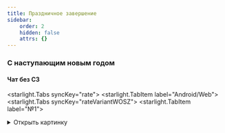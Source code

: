 ```yaml
---
title: Праздничное завершение
sidebar:
    order: 2
    hidden: false
    attrs: {}
---
```


### С наступающим новым годом
#### Чат без СЗ

<starlight.Tabs syncKey="rate">
    <starlight.TabItem label="Android/Web">
        <starlight.Tabs syncKey="rateVariantWOSZ">
            <starlight.TabItem label="№1">
                <details>
                    <summary>
                        Открыть картинку
                    </summary>

                    <astroassets.Image src="/images/parting/newyearcat1.jpg" alt="Новогодний котик" width="300"
                                       height="400" loading="lazy" decoding="async"/>

                    <a href="/images/parting/newyearcat1.jpg" target="_self" download="Новогодний котик.jpg">
                        Скачать картинку
                    </a>
                </details>

                ```txt
                Поздравляю вас с Наступающими праздниками 🥳
                Пусть в Новом году все желания сбудутся!

                Лучший подарок для меня - ваша оценка
                Пожалуйста, оцените моё общение через кнопку после завершения диалога ❤
                ```
            </starlight.TabItem>
            <starlight.TabItem label="№2">
                <details>
                    <summary>
                        Открыть картинку
                    </summary>

                    <astroassets.Image src="/images/parting/newyearcat2.jpg" alt="Новогодний котик" width="500"
                                       height="500" loading="lazy" decoding="async"/>

                    <a href="/images/parting/newyearcat2.jpg" target="_self" download="Новогодний котик.jpg">
                        Скачать картинку
                    </a>
                </details>

                ```txt
                Праздники уже рядом 🤯
                Желаю исполнения всех ваших мечт 💛

                Лучший подарок для меня - ваша оценка
                Пожалуйста, оцените моё общение через кнопку после завершения диалога ❤
                ```
            </starlight.TabItem>
            <starlight.TabItem label="№3">
                <details>
                    <summary>
                        Открыть картинку
                    </summary>

                    <astroassets.Image src="/images/parting/newyearcat3.jpg" alt="Новогодний котик" width="500"
                                       height="500" loading="lazy" decoding="async"/>

                    <a href="/images/parting/newyearcat3.jpg" target="_self" download="Новогодний котик.jpg">
                        Скачать картинку
                    </a>
                </details>

                ```txt
                Елки наряжаем, столы накрываем, желания загадываем, радости и счастью двери открываем ✨
                С наступающими праздниками поздравляем! 💛

                Лучший подарок для меня - ваша оценка
                Пожалуйста, оцените моё общение через кнопку после завершения диалога ❤
                ```
            </starlight.TabItem>
            <starlight.TabItem label="№4">
                <details>
                    <summary>
                        Открыть картинку
                    </summary>

                    <astroassets.Image src="/images/parting/newyearcat4.jpg" alt="Новогодний котик" width="500"
                                       height="500" loading="lazy" decoding="async"/>

                    <a href="/images/parting/newyearcat4.jpg" target="_self" download="Новогодний котик.jpg">
                        Скачать картинку
                    </a>
                </details>

                ```txt
                Новый год - пора волшебства! Желаю вам, чтобы все мечты сбылись ✨

                Лучший подарок для меня - ваша оценка
                Пожалуйста, оцените моё общение через кнопку после завершения диалога ❤
                ```
            </starlight.TabItem>
        </starlight.Tabs>
    </starlight.TabItem>
    <starlight.TabItem label="iOS" icon="apple">
        <starlight.Tabs syncKey="rateVariantWOSZ">
            <starlight.TabItem label="№1">
                <details>
                    <summary>
                        Открыть картинку
                    </summary>

                    <astroassets.Image src="/images/parting/newyearcat1.jpg" alt="Новогодний котик" width="300"
                                       height="400" loading="lazy" decoding="async"/>

                    <a href="/images/parting/newyearcat1.jpg" target="_self" download="Новогодний котик.jpg">
                        Скачать картинку
                    </a>
                </details>
                ```txt
                Поздравляю вас с Наступающими праздниками 🥳
                Пусть в Новом году все желания сбудутся!

                Лучший подарок для меня - ваша оценка
                Пожалуйста, оцените моё общение через звездочку в верхнем правом углу ❤
                ```
            </starlight.TabItem>
            <starlight.TabItem label="№2">
                <details>
                    <summary>
                        Открыть картинку
                    </summary>

                    <astroassets.Image src="/images/parting/newyearcat2.jpg" alt="Новогодний котик" width="500"
                                       height="500" loading="lazy" decoding="async"/>

                    <a href="/images/parting/newyearcat2.jpg" target="_self" download="Новогодний котик.jpg">
                        Скачать картинку
                    </a>
                </details>

                ```txt
                Праздники уже рядом 🤯
                Желаю исполнения всех ваших мечт 💛

                Лучший подарок для меня - ваша оценка
                Пожалуйста, оцените моё общение через звездочку в верхнем правом углу ❤
                ```
            </starlight.TabItem>
            <starlight.TabItem label="№3">
                <details>
                    <summary>
                        Открыть картинку
                    </summary>

                    <astroassets.Image src="/images/parting/newyearcat3.jpg" alt="Новогодний котик" width="500"
                                       height="500" loading="lazy" decoding="async"/>

                    <a href="/images/parting/newyearcat3.jpg" target="_self" download="Новогодний котик.jpg">
                        Скачать картинку
                    </a>
                </details>

                ```txt
                Елки наряжаем, столы накрываем, желания загадываем, радости и счастью двери открываем ✨
                С наступающими праздниками поздравляем! 💛

                Лучший подарок для меня - ваша оценка
                Пожалуйста, оцените моё общение через звездочку в верхнем правом углу ❤
                ```
            </starlight.TabItem>
            <starlight.TabItem label="№4">
                <details>
                    <summary>
                        Открыть картинку
                    </summary>

                    <astroassets.Image src="/images/parting/newyearcat4.jpg" alt="Новогодний котик" width="500"
                                       height="500" loading="lazy" decoding="async"/>

                    <a href="/images/parting/newyearcat4.jpg" target="_self" download="Новогодний котик.jpg">
                        Скачать картинку
                    </a>
                </details>

                ```txt
                Новый год - пора волшебства! Желаю вам, чтобы все мечты сбылись ✨

                Лучший подарок для меня - ваша оценка
                Пожалуйста, оцените моё общение через звездочку в верхнем правом углу ❤
                ```
            </starlight.TabItem>
        </starlight.Tabs>
    </starlight.TabItem>
</starlight.Tabs>

#### Чат с СЗ на ТС

<starlight.Tabs syncKey="rate">
    <starlight.TabItem label="Android/Web">
        <starlight.Tabs syncKey="rateVariantSZonTS">
            <starlight.TabItem label="№1">
                <details>
                    <summary>
                        Открыть картинку
                    </summary>

                    <astroassets.Image src="/images/parting/newyearcat1.jpg" alt="Новогодний котик" width="300"
                                       height="400" loading="lazy" decoding="async"/>

                    <a href="/images/parting/newyearcat1.jpg" target="_self" download="Новогодний котик.jpg">
                        Скачать картинку
                    </a>
                </details>
                ```txt
                Мы с вами сделали всё возможное, чтобы решить вопрос удалённо, спасибо вам за помощь!
                Ситуация требует визита мастера, он решит вопрос на месте раз и навсегда

                Поздравляю вас с Наступающими праздниками 🥳
                Пусть в Новом году все желания сбудутся!

                Лучший подарок для меня - ваша оценка
                Пожалуйста, оцените моё общение через кнопку после завершения диалога ❤
                ```
            </starlight.TabItem>
            <starlight.TabItem label="№2">
                <details>
                    <summary>
                        Открыть картинку
                    </summary>

                    <astroassets.Image src="/images/parting/newyearcat2.jpg" alt="Новогодний котик" width="500"
                                       height="500" loading="lazy" decoding="async"/>

                    <a href="/images/parting/newyearcat2.jpg" target="_self" download="Новогодний котик.jpg">
                        Скачать картинку
                    </a>
                </details>

                ```txt
                Мы с вами сделали всё возможное, чтобы решить вопрос удалённо, спасибо вам за помощь!
                Ситуация требует визита мастера, он решит вопрос на месте раз и навсегда

                Праздники уже рядом 🤯
                Желаю исполнения всех ваших мечт 💛

                Лучший подарок для меня - ваша оценка
                Пожалуйста, оцените моё общение через кнопку после завершения диалога ❤
                ```
            </starlight.TabItem>
            <starlight.TabItem label="№3">
                <details>
                    <summary>
                        Открыть картинку
                    </summary>

                    <astroassets.Image src="/images/parting/newyearcat3.jpg" alt="Новогодний котик" width="500"
                                       height="500" loading="lazy" decoding="async"/>

                    <a href="/images/parting/newyearcat3.jpg" target="_self" download="Новогодний котик.jpg">
                        Скачать картинку
                    </a>
                </details>

                ```txt
                Мы с вами сделали всё возможное, чтобы решить вопрос удалённо, спасибо вам за помощь!
                Ситуация требует визита мастера, он решит вопрос на месте раз и навсегда

                Елки наряжаем, столы накрываем, желания загадываем, радости и счастью двери открываем ✨
                С наступающими праздниками поздравляем! 💛

                Лучший подарок для меня - ваша оценка
                Пожалуйста, оцените моё общение через кнопку после завершения диалога ❤
                ```
            </starlight.TabItem>
            <starlight.TabItem label="№4">
                <details>
                    <summary>
                        Открыть картинку
                    </summary>

                    <astroassets.Image src="/images/parting/newyearcat4.jpg" alt="Новогодний котик" width="500"
                                       height="500" loading="lazy" decoding="async"/>

                    <a href="/images/parting/newyearcat4.jpg" target="_self" download="Новогодний котик.jpg">
                        Скачать картинку
                    </a>
                </details>

                ```txt
                Мы с вами сделали всё возможное, чтобы решить вопрос удалённо, спасибо вам за помощь!
                Ситуация требует визита мастера, он решит вопрос на месте раз и навсегда

                Новый год - пора волшебства! Желаю вам, чтобы все мечты сбылись ✨

                Лучший подарок для меня - ваша оценка
                Пожалуйста, оцените моё общение через кнопку после завершения диалога ❤
                ```
            </starlight.TabItem>
        </starlight.Tabs>
    </starlight.TabItem>

    <starlight.TabItem label="iOS" icon="apple">
        <starlight.Tabs syncKey="rateVariantSZonTS">
            <starlight.TabItem label="№1">
                <details>
                    <summary>
                        Открыть картинку
                    </summary>

                    <astroassets.Image src="/images/parting/newyearcat1.jpg" alt="Новогодний котик" width="300"
                                       height="400" loading="lazy" decoding="async"/>

                    <a href="/images/parting/newyearcat1.jpg" target="_self" download="Новогодний котик.jpg">
                        Скачать картинку
                    </a>
                </details>
                ```txt
                Мы с вами сделали всё возможное, чтобы решить вопрос удалённо, спасибо вам за помощь!
                Ситуация требует визита мастера, он решит вопрос на месте раз и навсегда

                Поздравляю вас с Наступающими праздниками 🥳
                Пусть в Новом году все желания сбудутся!

                Лучший подарок для меня - ваша оценка
                Пожалуйста, оцените моё общение через звездочку в верхнем правом углу ❤
                ```
            </starlight.TabItem>
            <starlight.TabItem label="№2">
                <details>
                    <summary>
                        Открыть картинку
                    </summary>

                    <astroassets.Image src="/images/parting/newyearcat2.jpg" alt="Новогодний котик" width="500"
                                       height="500" loading="lazy" decoding="async"/>

                    <a href="/images/parting/newyearcat2.jpg" target="_self" download="Новогодний котик.jpg">
                        Скачать картинку
                    </a>
                </details>

                ```txt
                Мы с вами сделали всё возможное, чтобы решить вопрос удалённо, спасибо вам за помощь!
                Ситуация требует визита мастера, он решит вопрос на месте раз и навсегда

                Праздники уже рядом 🤯
                Желаю исполнения всех ваших мечт 💛

                Лучший подарок для меня - ваша оценка
                Пожалуйста, оцените моё общение через звездочку в верхнем правом углу ❤
                ```
            </starlight.TabItem>
            <starlight.TabItem label="№3">
                <details>
                    <summary>
                        Открыть картинку
                    </summary>

                    <astroassets.Image src="/images/parting/newyearcat3.jpg" alt="Новогодний котик" width="500"
                                       height="500" loading="lazy" decoding="async"/>

                    <a href="/images/parting/newyearcat3.jpg" target="_self" download="Новогодний котик.jpg">
                        Скачать картинку
                    </a>
                </details>

                ```txt
                Мы с вами сделали всё возможное, чтобы решить вопрос удалённо, спасибо вам за помощь!
                Ситуация требует визита мастера, он решит вопрос на месте раз и навсегда

                Елки наряжаем, столы накрываем, желания загадываем, радости и счастью двери открываем ✨
                С наступающими праздниками поздравляем! 💛

                Лучший подарок для меня - ваша оценка
                Пожалуйста, оцените моё общение через звездочку в верхнем правом углу ❤
                ```
            </starlight.TabItem>
            <starlight.TabItem label="№4">
                <details>
                    <summary>
                        Открыть картинку
                    </summary>

                    <astroassets.Image src="/images/parting/newyearcat4.jpg" alt="Новогодний котик" width="500"
                                       height="500" loading="lazy" decoding="async"/>

                    <a href="/images/parting/newyearcat4.jpg" target="_self" download="Новогодний котик.jpg">
                        Скачать картинку
                    </a>
                </details>

                ```txt
                Мы с вами сделали всё возможное, чтобы решить вопрос удалённо, спасибо вам за помощь!
                Ситуация требует визита мастера, он решит вопрос на месте раз и навсегда

                Новый год - пора волшебства! Желаю вам, чтобы все мечты сбылись ✨

                Лучший подарок для меня - ваша оценка
                Пожалуйста, оцените моё общение через звездочку в верхнем правом углу ❤
                ```
            </starlight.TabItem>
        </starlight.Tabs>
    </starlight.TabItem>
</starlight.Tabs>

#### Чат с СЗ на ААО

<starlight.Tabs syncKey="rate">
    <starlight.TabItem label="Android/Web">
        <starlight.Tabs syncKey="rateVariantSZonAAO">
            <starlight.TabItem label="№1">
                <details>
                    <summary>
                        Открыть картинку
                    </summary>

                    <astroassets.Image src="/images/parting/newyearcat1.jpg" alt="Новогодний котик" width="300"
                                       height="400" loading="lazy" decoding="async"/>

                    <a href="/images/parting/newyearcat1.jpg" target="_self" download="Новогодний котик.jpg">
                        Скачать картинку
                    </a>
                </details>
                ```txt
                Мы с вами сделали всё возможное, чтобы решить вопрос в чате, спасибо вам за помощь!
                Эта ситуация требует дополнительной проверки администраторами, они помогут решить вопрос

                Поздравляю вас с Наступающими праздниками 🥳
                Пусть в Новом году все желания сбудутся!

                Лучший подарок для меня - ваша оценка
                Пожалуйста, оцените моё общение через кнопку после завершения диалога ❤
                ```
            </starlight.TabItem>
            <starlight.TabItem label="№2">
                <details>
                    <summary>
                        Открыть картинку
                    </summary>

                    <astroassets.Image src="/images/parting/newyearcat2.jpg" alt="Новогодний котик" width="500"
                                       height="500" loading="lazy" decoding="async"/>

                    <a href="/images/parting/newyearcat2.jpg" target="_self" download="Новогодний котик.jpg">
                        Скачать картинку
                    </a>
                </details>

                ```txt
                Мы с вами сделали всё возможное, чтобы решить вопрос в чате, спасибо вам за помощь!
                Эта ситуация требует дополнительной проверки администраторами, они помогут решить вопрос

                Праздники уже рядом 🤯
                Желаю исполнения всех ваших мечт 💛

                Лучший подарок для меня - ваша оценка
                Пожалуйста, оцените моё общение через кнопку после завершения диалога ❤
                ```
            </starlight.TabItem>
            <starlight.TabItem label="№3">
                <details>
                    <summary>
                        Открыть картинку
                    </summary>

                    <astroassets.Image src="/images/parting/newyearcat3.jpg" alt="Новогодний котик" width="500"
                                       height="500" loading="lazy" decoding="async"/>

                    <a href="/images/parting/newyearcat3.jpg" target="_self" download="Новогодний котик.jpg">
                        Скачать картинку
                    </a>
                </details>

                ```txt
                Мы с вами сделали всё возможное, чтобы решить вопрос в чате, спасибо вам за помощь!
                Эта ситуация требует дополнительной проверки администраторами, они помогут решить вопрос

                Елки наряжаем, столы накрываем, желания загадываем, радости и счастью двери открываем ✨
                С наступающими праздниками поздравляем! 💛

                Лучший подарок для меня - ваша оценка
                Пожалуйста, оцените моё общение через кнопку после завершения диалога ❤
                ```
            </starlight.TabItem>
            <starlight.TabItem label="№4">
                <details>
                    <summary>
                        Открыть картинку
                    </summary>

                    <astroassets.Image src="/images/parting/newyearcat4.jpg" alt="Новогодний котик" width="500"
                                       height="500" loading="lazy" decoding="async"/>

                    <a href="/images/parting/newyearcat4.jpg" target="_self" download="Новогодний котик.jpg">
                        Скачать картинку
                    </a>
                </details>

                ```txt
                Мы с вами сделали всё возможное, чтобы решить вопрос в чате, спасибо вам за помощь!
                Эта ситуация требует дополнительной проверки администраторами, они помогут решить вопрос

                Новый год - пора волшебства! Желаю вам, чтобы все мечты сбылись ✨

                Лучший подарок для меня - ваша оценка
                Пожалуйста, оцените моё общение через кнопку после завершения диалога ❤
                ```
            </starlight.TabItem>
        </starlight.Tabs>
    </starlight.TabItem>

    <starlight.TabItem label="iOS" icon="apple">
        <starlight.Tabs syncKey="rateVariantSZonAAO">
            <starlight.TabItem label="№1">
                <details>
                    <summary>
                        Открыть картинку
                    </summary>

                    <astroassets.Image src="/images/parting/newyearcat1.jpg" alt="Новогодний котик" width="300"
                                       height="400" loading="lazy" decoding="async"/>

                    <a href="/images/parting/newyearcat1.jpg" target="_self" download="Новогодний котик.jpg">
                        Скачать картинку
                    </a>
                </details>
                ```txt
                Мы с вами сделали всё возможное, чтобы решить вопрос в чате, спасибо вам за помощь!
                Эта ситуация требует дополнительной проверки администраторами, они помогут решить вопрос

                Поздравляю вас с Наступающими праздниками 🥳
                Пусть в Новом году все желания сбудутся!

                Лучший подарок для меня - ваша оценка
                Пожалуйста, оцените моё общение через звездочку в верхнем правом углу ❤
                ```
            </starlight.TabItem>
            <starlight.TabItem label="№2">
                <details>
                    <summary>
                        Открыть картинку
                    </summary>

                    <astroassets.Image src="/images/parting/newyearcat2.jpg" alt="Новогодний котик" width="500"
                                       height="500" loading="lazy" decoding="async"/>

                    <a href="/images/parting/newyearcat2.jpg" target="_self" download="Новогодний котик.jpg">
                        Скачать картинку
                    </a>
                </details>

                ```txt
                Мы с вами сделали всё возможное, чтобы решить вопрос в чате, спасибо вам за помощь!
                Эта ситуация требует дополнительной проверки администраторами, они помогут решить вопрос

                Праздники уже рядом 🤯
                Желаю исполнения всех ваших мечт 💛

                Лучший подарок для меня - ваша оценка
                Пожалуйста, оцените моё общение через звездочку в верхнем правом углу ❤
                ```
            </starlight.TabItem>
            <starlight.TabItem label="№3">
                <details>
                    <summary>
                        Открыть картинку
                    </summary>

                    <astroassets.Image src="/images/parting/newyearcat3.jpg" alt="Новогодний котик" width="500"
                                       height="500" loading="lazy" decoding="async"/>

                    <a href="/images/parting/newyearcat3.jpg" target="_self" download="Новогодний котик.jpg">
                        Скачать картинку
                    </a>
                </details>

                ```txt
                Мы с вами сделали всё возможное, чтобы решить вопрос в чате, спасибо вам за помощь!
                Эта ситуация требует дополнительной проверки администраторами, они помогут решить вопрос

                Елки наряжаем, столы накрываем, желания загадываем, радости и счастью двери открываем ✨
                С наступающими праздниками поздравляем! 💛

                Лучший подарок для меня - ваша оценка
                Пожалуйста, оцените моё общение через звездочку в верхнем правом углу ❤
                ```
            </starlight.TabItem>
            <starlight.TabItem label="№4">
                <details>
                    <summary>
                        Открыть картинку
                    </summary>

                    <astroassets.Image src="/images/parting/newyearcat4.jpg" alt="Новогодний котик" width="500"
                                       height="500" loading="lazy" decoding="async"/>

                    <a href="/images/parting/newyearcat4.jpg" target="_self" download="Новогодний котик.jpg">
                        Скачать картинку
                    </a>
                </details>

                ```txt
                Мы с вами сделали всё возможное, чтобы решить вопрос в чате, спасибо вам за помощь!
                Эта ситуация требует дополнительной проверки администраторами, они помогут решить вопрос

                Новый год - пора волшебства! Желаю вам, чтобы все мечты сбылись ✨

                Лучший подарок для меня - ваша оценка
                Пожалуйста, оцените моё общение через звездочку в верхнем правом углу ❤
                ```
            </starlight.TabItem>
        </starlight.Tabs>
    </starlight.TabItem>
</starlight.Tabs>

### С наступившим новым годом

#### Чат без СЗ
<starlight.Tabs syncKey="rate">
    <starlight.TabItem label="Android/Web">
        <starlight.Tabs syncKey="rateVariantWOSZ">
            <starlight.TabItem label="№1">
                <details>
                    <summary>
                        Открыть картинку
                    </summary>

                    <astroassets.Image src="/images/parting/newyearcat1.jpg" alt="Новогодний котик" width="300"
                                       height="400" loading="lazy" decoding="async"/>

                    <a href="/images/parting/newyearcat1.jpg" target="_self" download="Новогодний котик.jpg">
                        Скачать картинку
                    </a>
                </details>

                ```txt
                Поздравляю вас с Наступившим Новым годом 🥳
                Пусть в Новом году все желания сбудутся!

                Лучший подарок для меня - ваша оценка
                Пожалуйста, оцените моё общение через кнопку после завершения диалога ❤
                ```
            </starlight.TabItem>
            <starlight.TabItem label="№2">
                <details>
                    <summary>
                        Открыть картинку
                    </summary>

                    <astroassets.Image src="/images/parting/newyearcat2.jpg" alt="Новогодний котик" width="500"
                                       height="500" loading="lazy" decoding="async"/>

                    <a href="/images/parting/newyearcat2.jpg" target="_self" download="Новогодний котик.jpg">
                        Скачать картинку
                    </a>
                </details>

                ```txt
                Праздники уже тут 🤯
                Желаю исполнения всех ваших мечт 💛

                Лучший подарок для меня - ваша оценка
                Пожалуйста, оцените моё общение через кнопку после завершения диалога ❤
                ```
            </starlight.TabItem>
            <starlight.TabItem label="№3">
                <details>
                    <summary>
                        Открыть картинку
                    </summary>

                    <astroassets.Image src="/images/parting/newyearcat3.jpg" alt="Новогодний котик" width="500"
                                       height="500" loading="lazy" decoding="async"/>

                    <a href="/images/parting/newyearcat3.jpg" target="_self" download="Новогодний котик.jpg">
                        Скачать картинку
                    </a>
                </details>

                ```txt
                Поздравляю вас с наступившим Новым годом! 💛

                Лучший подарок для меня - ваша оценка
                Пожалуйста, оцените моё общение через кнопку после завершения диалога ❤
                ```
            </starlight.TabItem>
            <starlight.TabItem label="№4">
                <details>
                    <summary>
                        Открыть картинку
                    </summary>

                    <astroassets.Image src="/images/parting/newyearcat4.jpg" alt="Новогодний котик" width="500"
                                       height="500" loading="lazy" decoding="async"/>

                    <a href="/images/parting/newyearcat4.jpg" target="_self" download="Новогодний котик.jpg">
                        Скачать картинку
                    </a>
                </details>

                ```txt
                Новый год - пора волшебства! Желаю вам, чтобы все мечты сбылись ✨

                Лучший подарок для меня - ваша оценка
                Пожалуйста, оцените моё общение через кнопку после завершения диалога ❤
                ```
            </starlight.TabItem>
        </starlight.Tabs>
    </starlight.TabItem>
    <starlight.TabItem label="iOS" icon="apple">
        <starlight.Tabs syncKey="rateVariantWOSZ">
            <starlight.TabItem label="№1">
                <details>
                    <summary>
                        Открыть картинку
                    </summary>

                    <astroassets.Image src="/images/parting/newyearcat1.jpg" alt="Новогодний котик" width="300"
                                       height="400" loading="lazy" decoding="async"/>

                    <a href="/images/parting/newyearcat1.jpg" target="_self" download="Новогодний котик.jpg">
                        Скачать картинку
                    </a>
                </details>
                ```txt
                Поздравляю вас с Наступившим Новым годом 🥳
                Пусть в Новом году все желания сбудутся!

                Лучший подарок для меня - ваша оценка
                Пожалуйста, оцените моё общение через звездочку в верхнем правом углу ❤
                ```
            </starlight.TabItem>
            <starlight.TabItem label="№2">
                <details>
                    <summary>
                        Открыть картинку
                    </summary>

                    <astroassets.Image src="/images/parting/newyearcat2.jpg" alt="Новогодний котик" width="500"
                                       height="500" loading="lazy" decoding="async"/>

                    <a href="/images/parting/newyearcat2.jpg" target="_self" download="Новогодний котик.jpg">
                        Скачать картинку
                    </a>
                </details>

                ```txt
                Праздники уже тут 🤯
                Желаю исполнения всех ваших мечт 💛

                Лучший подарок для меня - ваша оценка
                Пожалуйста, оцените моё общение через звездочку в верхнем правом углу ❤
                ```
            </starlight.TabItem>
            <starlight.TabItem label="№3">
                <details>
                    <summary>
                        Открыть картинку
                    </summary>

                    <astroassets.Image src="/images/parting/newyearcat3.jpg" alt="Новогодний котик" width="500"
                                       height="500" loading="lazy" decoding="async"/>

                    <a href="/images/parting/newyearcat3.jpg" target="_self" download="Новогодний котик.jpg">
                        Скачать картинку
                    </a>
                </details>

                ```txt
                Поздравляю вас с наступившим Новым годом! 💛

                Лучший подарок для меня - ваша оценка
                Пожалуйста, оцените моё общение через звездочку в верхнем правом углу ❤
                ```
            </starlight.TabItem>
            <starlight.TabItem label="№4">
                <details>
                    <summary>
                        Открыть картинку
                    </summary>

                    <astroassets.Image src="/images/parting/newyearcat4.jpg" alt="Новогодний котик" width="500"
                                       height="500" loading="lazy" decoding="async"/>

                    <a href="/images/parting/newyearcat4.jpg" target="_self" download="Новогодний котик.jpg">
                        Скачать картинку
                    </a>
                </details>

                ```txt
                Новый год - пора волшебства! Желаю вам, чтобы все мечты сбылись ✨

                Лучший подарок для меня - ваша оценка
                Пожалуйста, оцените моё общение через звездочку в верхнем правом углу ❤
                ```
            </starlight.TabItem>
        </starlight.Tabs>
    </starlight.TabItem>
</starlight.Tabs>

#### Чат с СЗ на ТС

<starlight.Tabs syncKey="rate">
    <starlight.TabItem label="Android/Web">
        <starlight.Tabs syncKey="rateVariantSZonTS">
            <starlight.TabItem label="№1">
                <details>
                    <summary>
                        Открыть картинку
                    </summary>

                    <astroassets.Image src="/images/parting/newyearcat1.jpg" alt="Новогодний котик" width="300"
                                       height="400" loading="lazy" decoding="async"/>

                    <a href="/images/parting/newyearcat1.jpg" target="_self" download="Новогодний котик.jpg">
                        Скачать картинку
                    </a>
                </details>
                ```txt
                Мы с вами сделали всё возможное, чтобы решить вопрос удалённо, спасибо вам за помощь!
                Ситуация требует визита мастера, он решит вопрос на месте раз и навсегда

                Поздравляю вас с Наступившим Новым годом 🥳
                Пусть в Новом году все желания сбудутся!

                Лучший подарок для меня - ваша оценка
                Пожалуйста, оцените моё общение через кнопку после завершения диалога ❤
                ```
            </starlight.TabItem>
            <starlight.TabItem label="№2">
                <details>
                    <summary>
                        Открыть картинку
                    </summary>

                    <astroassets.Image src="/images/parting/newyearcat2.jpg" alt="Новогодний котик" width="500"
                                       height="500" loading="lazy" decoding="async"/>

                    <a href="/images/parting/newyearcat2.jpg" target="_self" download="Новогодний котик.jpg">
                        Скачать картинку
                    </a>
                </details>

                ```txt
                Мы с вами сделали всё возможное, чтобы решить вопрос удалённо, спасибо вам за помощь!
                Ситуация требует визита мастера, он решит вопрос на месте раз и навсегда

                Праздники уже тут 🤯
                Желаю исполнения всех ваших мечт 💛

                Лучший подарок для меня - ваша оценка
                Пожалуйста, оцените моё общение через кнопку после завершения диалога ❤
                ```
            </starlight.TabItem>
            <starlight.TabItem label="№3">
                <details>
                    <summary>
                        Открыть картинку
                    </summary>

                    <astroassets.Image src="/images/parting/newyearcat3.jpg" alt="Новогодний котик" width="500"
                                       height="500" loading="lazy" decoding="async"/>

                    <a href="/images/parting/newyearcat3.jpg" target="_self" download="Новогодний котик.jpg">
                        Скачать картинку
                    </a>
                </details>

                ```txt
                Мы с вами сделали всё возможное, чтобы решить вопрос удалённо, спасибо вам за помощь!
                Ситуация требует визита мастера, он решит вопрос на месте раз и навсегда

                Поздравляю вас с наступившим Новым годом! 💛

                Лучший подарок для меня - ваша оценка
                Пожалуйста, оцените моё общение через кнопку после завершения диалога ❤
                ```
            </starlight.TabItem>
            <starlight.TabItem label="№4">
                <details>
                    <summary>
                        Открыть картинку
                    </summary>

                    <astroassets.Image src="/images/parting/newyearcat4.jpg" alt="Новогодний котик" width="500"
                                       height="500" loading="lazy" decoding="async"/>

                    <a href="/images/parting/newyearcat4.jpg" target="_self" download="Новогодний котик.jpg">
                        Скачать картинку
                    </a>
                </details>

                ```txt
                Мы с вами сделали всё возможное, чтобы решить вопрос удалённо, спасибо вам за помощь!
                Ситуация требует визита мастера, он решит вопрос на месте раз и навсегда

                Новый год - пора волшебства! Желаю вам, чтобы все мечты сбылись ✨

                Лучший подарок для меня - ваша оценка
                Пожалуйста, оцените моё общение через кнопку после завершения диалога ❤
                ```
            </starlight.TabItem>
        </starlight.Tabs>
    </starlight.TabItem>

    <starlight.TabItem label="iOS" icon="apple">
        <starlight.Tabs syncKey="rateVariantSZonTS">
            <starlight.TabItem label="№1">
                <details>
                    <summary>
                        Открыть картинку
                    </summary>

                    <astroassets.Image src="/images/parting/newyearcat1.jpg" alt="Новогодний котик" width="300"
                                       height="400" loading="lazy" decoding="async"/>

                    <a href="/images/parting/newyearcat1.jpg" target="_self" download="Новогодний котик.jpg">
                        Скачать картинку
                    </a>
                </details>
                ```txt
                Мы с вами сделали всё возможное, чтобы решить вопрос удалённо, спасибо вам за помощь!
                Ситуация требует визита мастера, он решит вопрос на месте раз и навсегда

                Поздравляю вас с Наступившим Новым годом 🥳
                Пусть в Новом году все желания сбудутся!

                Лучший подарок для меня - ваша оценка
                Пожалуйста, оцените моё общение через звездочку в верхнем правом углу ❤
                ```
            </starlight.TabItem>
            <starlight.TabItem label="№2">
                <details>
                    <summary>
                        Открыть картинку
                    </summary>

                    <astroassets.Image src="/images/parting/newyearcat2.jpg" alt="Новогодний котик" width="500"
                                       height="500" loading="lazy" decoding="async"/>

                    <a href="/images/parting/newyearcat2.jpg" target="_self" download="Новогодний котик.jpg">
                        Скачать картинку
                    </a>
                </details>

                ```txt
                Мы с вами сделали всё возможное, чтобы решить вопрос удалённо, спасибо вам за помощь!
                Ситуация требует визита мастера, он решит вопрос на месте раз и навсегда

                Праздники уже тут 🤯
                Желаю исполнения всех ваших мечт 💛

                Лучший подарок для меня - ваша оценка
                Пожалуйста, оцените моё общение через звездочку в верхнем правом углу ❤
                ```
            </starlight.TabItem>
            <starlight.TabItem label="№3">
                <details>
                    <summary>
                        Открыть картинку
                    </summary>

                    <astroassets.Image src="/images/parting/newyearcat3.jpg" alt="Новогодний котик" width="500"
                                       height="500" loading="lazy" decoding="async"/>

                    <a href="/images/parting/newyearcat3.jpg" target="_self" download="Новогодний котик.jpg">
                        Скачать картинку
                    </a>
                </details>

                ```txt
                Мы с вами сделали всё возможное, чтобы решить вопрос удалённо, спасибо вам за помощь!
                Ситуация требует визита мастера, он решит вопрос на месте раз и навсегда

                Елки наряжаем, столы накрываем, желания загадываем, радости и счастью двери открываем ✨
                С наступающими праздниками поздравляем! 💛

                Лучший подарок для меня - ваша оценка
                Пожалуйста, оцените моё общение через звездочку в верхнем правом углу ❤
                ```
            </starlight.TabItem>
            <starlight.TabItem label="№4">
                <details>
                    <summary>
                        Открыть картинку
                    </summary>

                    <astroassets.Image src="/images/parting/newyearcat4.jpg" alt="Новогодний котик" width="500"
                                       height="500" loading="lazy" decoding="async"/>

                    <a href="/images/parting/newyearcat4.jpg" target="_self" download="Новогодний котик.jpg">
                        Скачать картинку
                    </a>
                </details>

                ```txt
                Мы с вами сделали всё возможное, чтобы решить вопрос удалённо, спасибо вам за помощь!
                Ситуация требует визита мастера, он решит вопрос на месте раз и навсегда

                Новый год - пора волшебства! Желаю вам, чтобы все мечты сбылись ✨

                Лучший подарок для меня - ваша оценка
                Пожалуйста, оцените моё общение через звездочку в верхнем правом углу ❤
                ```
            </starlight.TabItem>
        </starlight.Tabs>
    </starlight.TabItem>
</starlight.Tabs>

#### Чат с СЗ на ААО

<starlight.Tabs syncKey="rate">
    <starlight.TabItem label="Android/Web">
        <starlight.Tabs syncKey="rateVariantSZonAAO">
            <starlight.TabItem label="№1">
                <details>
                    <summary>
                        Открыть картинку
                    </summary>

                    <astroassets.Image src="/images/parting/newyearcat1.jpg" alt="Новогодний котик" width="300"
                                       height="400" loading="lazy" decoding="async"/>

                    <a href="/images/parting/newyearcat1.jpg" target="_self" download="Новогодний котик.jpg">
                        Скачать картинку
                    </a>
                </details>
                ```txt
                Мы с вами сделали всё возможное, чтобы решить вопрос в чате, спасибо вам за помощь!
                Эта ситуация требует дополнительной проверки администраторами, они помогут решить вопрос

                Поздравляю вас с Наступившим Новым годом 🥳
                Пусть в Новом году все желания сбудутся!

                Лучший подарок для меня - ваша оценка
                Пожалуйста, оцените моё общение через кнопку после завершения диалога ❤
                ```
            </starlight.TabItem>
            <starlight.TabItem label="№2">
                <details>
                    <summary>
                        Открыть картинку
                    </summary>

                    <astroassets.Image src="/images/parting/newyearcat2.jpg" alt="Новогодний котик" width="500"
                                       height="500" loading="lazy" decoding="async"/>

                    <a href="/images/parting/newyearcat2.jpg" target="_self" download="Новогодний котик.jpg">
                        Скачать картинку
                    </a>
                </details>

                ```txt
                Мы с вами сделали всё возможное, чтобы решить вопрос в чате, спасибо вам за помощь!
                Эта ситуация требует дополнительной проверки администраторами, они помогут решить вопрос

                Праздники уже тут 🤯
                Желаю исполнения всех ваших мечт 💛

                Лучший подарок для меня - ваша оценка
                Пожалуйста, оцените моё общение через кнопку после завершения диалога ❤
                ```
            </starlight.TabItem>
            <starlight.TabItem label="№3">
                <details>
                    <summary>
                        Открыть картинку
                    </summary>

                    <astroassets.Image src="/images/parting/newyearcat3.jpg" alt="Новогодний котик" width="500"
                                       height="500" loading="lazy" decoding="async"/>

                    <a href="/images/parting/newyearcat3.jpg" target="_self" download="Новогодний котик.jpg">
                        Скачать картинку
                    </a>
                </details>

                ```txt
                Мы с вами сделали всё возможное, чтобы решить вопрос в чате, спасибо вам за помощь!
                Эта ситуация требует дополнительной проверки администраторами, они помогут решить вопрос

                Поздравляю вас с наступившим Новым годом! 💛

                Лучший подарок для меня - ваша оценка
                Пожалуйста, оцените моё общение через кнопку после завершения диалога ❤
                ```
            </starlight.TabItem>
            <starlight.TabItem label="№4">
                <details>
                    <summary>
                        Открыть картинку
                    </summary>

                    <astroassets.Image src="/images/parting/newyearcat4.jpg" alt="Новогодний котик" width="500"
                                       height="500" loading="lazy" decoding="async"/>

                    <a href="/images/parting/newyearcat4.jpg" target="_self" download="Новогодний котик.jpg">
                        Скачать картинку
                    </a>
                </details>

                ```txt
                Мы с вами сделали всё возможное, чтобы решить вопрос в чате, спасибо вам за помощь!
                Эта ситуация требует дополнительной проверки администраторами, они помогут решить вопрос

                Новый год - пора волшебства! Желаю вам, чтобы все мечты сбылись ✨

                Лучший подарок для меня - ваша оценка
                Пожалуйста, оцените моё общение через кнопку после завершения диалога ❤
                ```
            </starlight.TabItem>
        </starlight.Tabs>
    </starlight.TabItem>

    <starlight.TabItem label="iOS" icon="apple">
        <starlight.Tabs syncKey="rateVariantSZonAAO">
            <starlight.TabItem label="№1">
                <details>
                    <summary>
                        Открыть картинку
                    </summary>

                    <astroassets.Image src="/images/parting/newyearcat1.jpg" alt="Новогодний котик" width="300"
                                       height="400" loading="lazy" decoding="async"/>

                    <a href="/images/parting/newyearcat1.jpg" target="_self" download="Новогодний котик.jpg">
                        Скачать картинку
                    </a>
                </details>
                ```txt
                Мы с вами сделали всё возможное, чтобы решить вопрос в чате, спасибо вам за помощь!
                Эта ситуация требует дополнительной проверки администраторами, они помогут решить вопрос

                Поздравляю вас с Наступившим Новым годом 🥳
                Пусть в Новом году все желания сбудутся!

                Лучший подарок для меня - ваша оценка
                Пожалуйста, оцените моё общение через звездочку в верхнем правом углу ❤
                ```
            </starlight.TabItem>
            <starlight.TabItem label="№2">
                <details>
                    <summary>
                        Открыть картинку
                    </summary>

                    <astroassets.Image src="/images/parting/newyearcat2.jpg" alt="Новогодний котик" width="500"
                                       height="500" loading="lazy" decoding="async"/>

                    <a href="/images/parting/newyearcat2.jpg" target="_self" download="Новогодний котик.jpg">
                        Скачать картинку
                    </a>
                </details>

                ```txt
                Мы с вами сделали всё возможное, чтобы решить вопрос в чате, спасибо вам за помощь!
                Эта ситуация требует дополнительной проверки администраторами, они помогут решить вопрос

                Праздники уже тут 🤯
                Желаю исполнения всех ваших мечт 💛

                Лучший подарок для меня - ваша оценка
                Пожалуйста, оцените моё общение через звездочку в верхнем правом углу ❤
                ```
            </starlight.TabItem>
            <starlight.TabItem label="№3">
                <details>
                    <summary>
                        Открыть картинку
                    </summary>

                    <astroassets.Image src="/images/parting/newyearcat3.jpg" alt="Новогодний котик" width="500"
                                       height="500" loading="lazy" decoding="async"/>

                    <a href="/images/parting/newyearcat3.jpg" target="_self" download="Новогодний котик.jpg">
                        Скачать картинку
                    </a>
                </details>

                ```txt
                Мы с вами сделали всё возможное, чтобы решить вопрос в чате, спасибо вам за помощь!
                Эта ситуация требует дополнительной проверки администраторами, они помогут решить вопрос

                Поздравляю вас с наступившим Новым годом! 💛

                Лучший подарок для меня - ваша оценка
                Пожалуйста, оцените моё общение через звездочку в верхнем правом углу ❤
                ```
            </starlight.TabItem>
            <starlight.TabItem label="№4">
                <details>
                    <summary>
                        Открыть картинку
                    </summary>

                    <astroassets.Image src="/images/parting/newyearcat4.jpg" alt="Новогодний котик" width="500"
                                       height="500" loading="lazy" decoding="async"/>

                    <a href="/images/parting/newyearcat4.jpg" target="_self" download="Новогодний котик.jpg">
                        Скачать картинку
                    </a>
                </details>

                ```txt
                Мы с вами сделали всё возможное, чтобы решить вопрос в чате, спасибо вам за помощь!
                Эта ситуация требует дополнительной проверки администраторами, они помогут решить вопрос

                Новый год - пора волшебства! Желаю вам, чтобы все мечты сбылись ✨

                Лучший подарок для меня - ваша оценка
                Пожалуйста, оцените моё общение через звездочку в верхнем правом углу ❤
                ```
            </starlight.TabItem>
        </starlight.Tabs>
    </starlight.TabItem>
</starlight.Tabs>